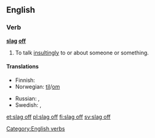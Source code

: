 ==English==

===Verb===
'''[[slag]] [[off]]'''

# {{context|British|Australia|slang|transitive|idiomatic|lang=en}} To talk [[insultingly]] to or about someone or something.

====Translations====
{{trans-top|to talk insultingly to or about someone or something}}
* Finnish: {{t|fi|mollata}}
* Norwegian: {{t|no|slenge dritt}} [[til#Norwegian|til]]/[[om#Norwegian|om]]
{{trans-mid}}
* Russian: {{t+|ru|охаивать|tr=oxáivatʼ|sc=Cyrl}}, {{t+|ru|хаять|tr=xájatʼ|sc=Cyrl}}
* Swedish: {{t|sv|snacka skit om}}, {{t+|sv|baktala}}
{{trans-bottom}}

[[Category:English verbs]]

[[et:slag off]]
[[pl:slag off]]
[[fi:slag off]]
[[sv:slag off]]